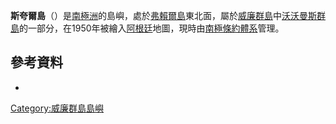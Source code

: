 {{coord|64|55|S|63|54|W|display=title}}

'''斯夸爾島'''（{{lang-en|Squire Island}}）是[[南極洲|南極洲]]的島嶼，處於[[弗賴爾島|弗賴爾島]]東北面，屬於[[威廉群島|威廉群島]]中[[沃沃曼斯群島|沃沃曼斯群島]]的一部分，在1950年被繪入[[阿根廷|阿根廷]]地圖，現時由[[南極條約體系|南極條約體系]]管理。

==參考資料==
*{{usgs-gazetteer}}

{{DEFAULTSORT:Squire Island}}
[[Category:威廉群島島嶼|Category:威廉群島島嶼]]


{{WilhelmArchipelago-geo-stub}}